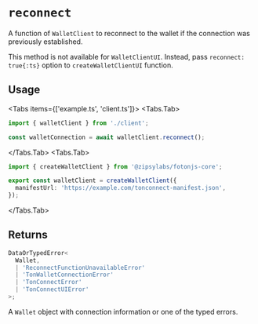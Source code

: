 
# `reconnect`

A function of `WalletClient` to reconnect to the wallet if the connection was previously established.

This method is not available for `WalletClientUI`. Instead, pass `reconnect: true{:ts}` option to `createWalletClientUI` function.

## Usage

<Tabs items={['example.ts', 'client.ts']}>
<Tabs.Tab>
```ts
import { walletClient } from './client';

const walletConnection = await walletClient.reconnect();
```
</Tabs.Tab>
<Tabs.Tab>
```ts
import { createWalletClient } from '@zipsylabs/fotonjs-core';

export const walletClient = createWalletClient({
  manifestUrl: 'https://example.com/tonconnect-manifest.json',
});
```
</Tabs.Tab>
</Tabs>

## Returns

```ts
DataOrTypedError<
  Wallet,
  | 'ReconnectFunctionUnavailableError'
  | 'TonWalletConnectionError'
  | 'TonConnectError'
  | 'TonConnectUIError'
>;
 ```

A `Wallet` object with connection information or one of the typed errors.
